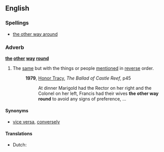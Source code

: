 ==English==

===Spellings===
{{rfc-header|Spellings}}
* [[the other way around]]

===Adverb===
'''[[the]] [[other]] [[way]] [[round]]'''

# The [[same]] but with the things or people [[mention]]ed in [[reverse]] order.
#: '''1979''', [[w:Honor Tracy|Honor Tracy]], ''The Ballad of Castle Reef'', p45
#:: At dinner Marigold had the Rector on her right and the Colonel on her left, Francis had their wives '''the other way round''' to avoid any signs of preference, …

====Synonyms====
* [[vice versa]], [[converse]]ly

====Translations====
{{trans-top|same but with things reversed}}
* Dutch: {{t|nl|omgekeerd}}
{{trans-mid}}
{{trans-bottom}}